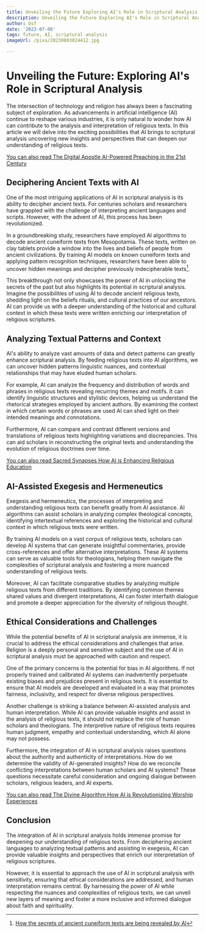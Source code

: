 ```yaml
---
title: Unveiling the Future Exploring AI's Role in Scriptural Analysis
description: Unveiling the Future Exploring AI's Role in Scriptural Analysis
author: Usf
date: '2023-07-08'
tags: future, AI, scriptural analysis
imageUrl: /pixa/20230803024412.jpg

---
```

# Unveiling the Future: Exploring AI's Role in Scriptural Analysis

The intersection of  technology and religion has  always been a fascinating subject of exploration. As advancements in  artificial intelligence (AI) continue to reshape various industries, it is only natural to wonder how AI can contribute  to the analysis and interpretation of religious texts.  In this article we will delve into the  exciting possibilities that AI brings to scriptural analysis uncovering new insights and perspectives that can  deepen our understanding of religious texts.

[You can also read The Digital Apostle  AI-Powered Preaching in the 21st Century](The%20Digital%20Apostle%20AI-Powered%20Preaching%20in%20the%2021st%20Century)


## Deciphering Ancient Texts with AI

One of  the most  intriguing applications  of AI in scriptural analysis is its ability to decipher ancient texts. For centuries scholars and  researchers have grappled  with the challenge of interpreting ancient languages and  scripts. However,  with the advent  of AI, this  process has been revolutionized.

In a groundbreaking study, researchers have employed AI  algorithms  to decode ancient cuneiform  texts from Mesopotamia. These texts, written on clay tablets provide a window into the lives and beliefs of people from ancient civilizations. By training  AI models on  known cuneiform texts and applying pattern recognition  techniques, researchers  have  been able to uncover hidden meanings and  decipher previously indecipherable texts[^1].

This breakthrough  not only showcases the power of  AI in unlocking the secrets of the past but also highlights its potential in scriptural analysis. Imagine  the possibilities of using AI to decode ancient religious texts, shedding light  on the beliefs rituals, and cultural practices of our ancestors. AI can provide us with a deeper understanding  of the historical and  cultural context in which these texts  were written  enriching our interpretation of  religious scriptures.

## Analyzing Textual Patterns and Context

AI's ability to analyze vast amounts of data and detect patterns can greatly enhance scriptural analysis. By feeding religious texts into AI algorithms, we can uncover hidden patterns linguistic nuances, and contextual relationships that may have eluded human scholars.

For example, AI can analyze the  frequency  and distribution of words and phrases in religious texts  revealing recurring themes and motifs. It can identify linguistic  structures and stylistic devices,  helping us understand the rhetorical  strategies employed by  ancient  authors. By examining the context in which certain words or phrases are used AI can shed light on their intended meanings and  connotations.

Furthermore, AI can compare and contrast different versions and translations of religious texts highlighting variations and discrepancies. This can aid scholars in reconstructing  the original texts and understanding the evolution of religious doctrines over time.

[You can also read Sacred Synapses How AI is Enhancing Religious Education](Sacred%20Synapses%20How%20AI%20is%20Enhancing%20Religious%20Education)


## AI-Assisted Exegesis and  Hermeneutics

Exegesis and hermeneutics, the processes of  interpreting  and understanding religious texts can benefit greatly from AI  assistance. AI algorithms can assist scholars in analyzing complex theological concepts, identifying  intertextual references and exploring the historical and cultural  context in which religious texts were written.

By training AI models on a vast  corpus of religious texts, scholars can develop AI systems that can generate insightful commentaries, provide cross-references and offer alternative interpretations. These AI systems can serve as valuable  tools  for theologians, helping them navigate  the complexities of scriptural analysis and fostering a  more nuanced understanding of religious texts.

Moreover, AI can facilitate comparative  studies by analyzing multiple religious texts from different traditions. By identifying  common themes shared values  and divergent interpretations, AI  can foster interfaith dialogue and promote a deeper  appreciation  for the diversity of religious thought.

##  Ethical  Considerations and Challenges

While the potential benefits of AI in scriptural analysis  are immense, it is crucial to address the ethical considerations and challenges that arise. Religion is a deeply personal and sensitive subject and the use of AI in  scriptural analysis must be approached with caution and respect.

One of the primary concerns is  the potential for bias in AI algorithms. If not properly  trained and calibrated AI systems can inadvertently perpetuate existing biases and prejudices present in religious texts. It is essential to ensure that AI models are developed and evaluated in a way that promotes fairness,  inclusivity, and respect for diverse  religious perspectives.

Another  challenge is striking a balance between AI-assisted analysis and human interpretation. While AI can provide valuable insights and assist in the analysis  of religious texts, it should not replace  the role of human scholars and theologians. The interpretive nature of religious texts requires  human judgment, empathy and contextual understanding, which AI alone may not possess.

Furthermore, the integration of AI in scriptural analysis raises questions about the authority and authenticity of interpretations. How do we  determine the validity of AI-generated insights? How do we reconcile conflicting interpretations between  human  scholars and AI systems? These questions necessitate careful consideration and ongoing dialogue  between scholars, religious leaders, and AI experts.

[You can also read The Divine  Algorithm How AI is Revolutionizing Worship Experiences](The%20Divine%20Algorithm%20How%20AI%20is%20Revolutionizing%20Worship%20Experiences)


## Conclusion

The integration of AI in scriptural analysis  holds immense promise for  deepening our understanding of religious texts. From deciphering ancient languages to analyzing textual patterns and assisting in exegesis, AI  can provide  valuable insights and perspectives that enrich our interpretation of religious scriptures.

However, it is essential to approach  the use  of AI in scriptural  analysis with sensitivity, ensuring that ethical considerations are addressed, and human interpretation remains central. By harnessing the power of AI while respecting the  nuances and complexities of religious texts, we can unveil new layers of meaning and foster a more inclusive and informed dialogue about faith and spirituality.

[^1]:  [How the secrets of  ancient cuneiform texts are being revealed by AI](https://www.newscientist.com/article/mg25533981-400-how-the-secrets-of-ancient-cuneiform-texts-are-being-revealed-by-ai/)